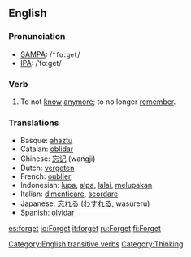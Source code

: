 ==English==

=== Pronunciation ===
*[[w:SAMPA|SAMPA]]: /<tt>"fo:get</tt>/
*[[w:IPA|IPA]]: /ˈfoːget/

=== Verb ===
{{en-infl-irreg|forget|forgets|forgetting|forgot|forgotten}}
# To not [[know]] [[anymore]]; to no longer [[remember]].

=== Translations ===
*Basque: [[ahaztu]]
*Catalan: [[oblidar]]
*Chinese: [[忘记]] (wangji)
*Dutch: [[vergeten]]
*French: [[oublier]]
*Indonesian: [[lupa]], [[alpa]], [[lalai]], [[lupa|melupakan]]
*Italian: [[dimenticare]], [[scordare]]
*Japanese: [[忘れる]] ([[わすれる]], wasureru)
*Spanish: [[olvidar]]

[[Category:English transitive verbs]]
[[Category:Thinking]]

[[es:forget]]
[[io:Forget]]
[[it:forget]]
[[ru:Forget]]
[[fi:Forget]]